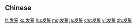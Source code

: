 {{also|發誓}}
==Chinese==
{{zh-see|發誓}}

[[fr:发誓]]
[[ko:发誓]]
[[hu:发誓]]
[[mg:发誓]]
[[ja:发誓]]
[[chr:发誓]]
[[vi:发誓]]
[[zh:发誓]]